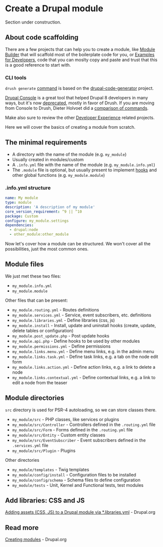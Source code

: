 
# Create a Drupal module

<Callout type="warning">Section under construction.</Callout>

## About code scaffolding

There are a few projects that can help you to create a module, like [Module Builder](https://www.drupal.org/project/module_builder)
that will scaffold most of the boilerplate code for you, or [Examples for Developers](https://www.drupal.org/project/examples), code that you can moslty copy and paste
and trust that this is a good reference to start with.

### CLI tools

`drush generate` [command](https://www.drush.org/12.x/commands/generate/) is based on the [drupal-code-generator](https://github.com/Chi-teck/drupal-code-generator) project.

[Drupal Console](https://drupalconsole.com/) is a great tool that helped Drupal 8 developers in many ways, but it's now [deprecated](https://github.com/hechoendrupal/drupal-console/issues/4323), mostly in favor of Drush.
If you are moving from Console to Drush, Dieter Holvoet did a [comparison of commands](https://docs.google.com/spreadsheets/d/1DfdPwjiUBEYLJ7jR7l1SqoOzDTDxPQ5vS5FQO2MZQrY/edit#gid=0).

Make also sure to review the other [Developer Experience](/build/modules-themes-distributions#developer-experience) related projects.

Here we will cover the basics of creating a module from scratch.

## The minimal requirements 

- A directory with the name of the module (e.g. `my_module`)
- Usually created in modules/custom
- A `.info.yml` file with the name of the module (e.g. `my_module.info.yml`)
- The `.module` file is optional, but usually present to implement [hooks](/develop/drupal-development-concepts#hooks) and other global functions (e.g. `my_module.module`)

### .info.yml structure

```yaml
name: My module
type: module
description: 'A description of my module'
core_version_requirement: ^9 || ^10
package: Custom
configure: my_module.settings
dependencies:
  - drupal:node
  - other_module:other_module
```

Now let's cover how a module can be structured.
We won't cover all the possibilities, just the most common ones.

## Module files

We just met these two files:

- `my_module.info.yml`
- `my_module.module`

Other files that can be present:

- `my_module.routing.yml` - Routes definitions
- `my_module.services.yml` - Service, event subscribers, etc. definitions
- `my_module.libraries.yml` - Define libraries (css, js)
- `my_module.install` - Install, update and uninstall hooks (create, update, delete tables or configuration)
- `my_module.post_update.php` - Post update hooks
- `my_module.api.php` - Define hooks to be used by other modules
- `my_module.permissions.yml` - Define permissions
- `my_module.links.menu.yml` - Define menu links, e.g. in the admin menu
- `my_module.links.task.yml` - Define task links, e.g. a tab on the node edit form
- `my_module.links.action.yml` - Define action links, e.g. a link to delete a node
- `my_module.links.contextual.yml` - Define contextual links, e.g. a link to edit a node from the teaser

## Module directories

`src` directory is used for PSR-4 autoloading, so we can store classes there.

- `my_module/src` - PHP classes, like services or plugins
- `my_module/src/Controller` - Controllers defined in the `.routing.yml` file
- `my_module/src/Form` - Forms defined in the `.routing.yml` file
- `my_module/src/Entity` - Custom entity classes
- `my_module/src/EventSubscriber` - Event subscribers defined in the `.services.yml` file
- `my_module/src/Plugin` - Plugins

Other directories

- `my_module/templates` - Twig templates
- `my_module/config/install` - Configuration files to be installed
- `my_module/config/schema` - Schema files to define configuration
- `my_module/tests` - Unit, Kernel and Functional tests, test modules

## Add libraries: CSS and JS

[Adding assets (CSS, JS) to a Drupal module via *.libraries.yml](https://www.drupal.org/node/2274843) - Drupal.org

## Read more

[Creating modules](https://www.drupal.org/docs/develop/creating-modules) - Drupal.org
